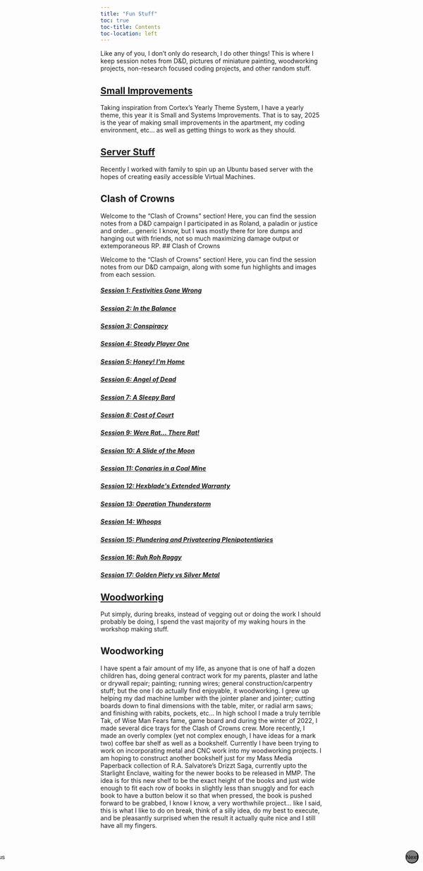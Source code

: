 ```yaml
---
title: "Fun Stuff"
toc: true
toc-title: Contents
toc-location: left
---
```


Like any of you, I don't only do research, I do other things! This is where I keep session notes from D&D, pictures of miniature painting, woodworking projects, non-research focused coding projects, and other random stuff.


## [Small Improvements](./Small and Systems Improvements/index.qmd)

Taking inspiration from Cortex's Yearly Theme System, I have a yearly theme, this year it is Small and Systems Improvements. That is to say, 2025 is the year of making small improvements in the apartment, my coding environment, etc... as well as getting things to work as they should.

## [Server Stuff](./Server Stuff/index.qmd)

Recently I worked with family to spin up an Ubuntu based server with the hopes of creating easily accessible Virtual Machines.

## Clash of Crowns

Welcome to the "Clash of Crowns" section! Here, you can find the session notes from a D&D campaign I participated in as Roland, a paladin or justice and order... generic I know, but I was mostly there for lore dumps and hanging out with friends, not so much maximizing damage output or extemporaneous RP.
## Clash of Crowns

Welcome to the "Clash of Crowns" section! Here, you can find the session notes from our D&D campaign, along with some fun highlights and images from each session.

```{=html}
<div id="sessionCarousel" class="carousel slide" data-bs-ride="carousel" style="max-width: 800px; margin: 0 auto;">
    <div class="carousel-inner">
        <div class="carousel-item active">
            <div class="row text-center">
                <div class="col">
                    <a href="Session 1/index.qmd">
                        <h5>Session 1: Festivities Gone Wrong</h5>
                    </a>
                </div>
                <div class="col">
                    <a href="Session 2/index.qmd">
                        <h5>Session 2: In the Balance</h5>
                    </a>
                </div>
                <div class="col">
                    <a href="Session 3/index.qmd">
                        <h5>Session 3: Conspiracy</h5>
                    </a>
                </div>
            </div>
        </div>
        <div class="carousel-item">
            <div class="row text-center">
                <div class="col">
                    <a href="Session 4/index.qmd">
                        <h5>Session 4: Steady Player One</h5>
                    </a>
                </div>
                <div class="col">
                    <a href="Session 5/index.qmd">
                        <h5>Session 5: Honey! I'm Home</h5>
                    </a>
                </div>
                <div class="col">
                    <a href="Session 6/index.qmd">
                        <h5>Session 6: Angel of Dead</h5>
                    </a>
                </div>
            </div>
        </div>
        <div class="carousel-item">
            <div class="row text-center">
                <div class="col">
                    <a href="Session 7/index.qmd">
                        <h5>Session 7: A Sleepy Bard</h5>
                    </a>
                </div>
                <div class="col">
                    <a href="Session 8/index.qmd">
                        <h5>Session 8: Cost of Court</h5>
                    </a>
                </div>
                <div class="col">
                    <a href="Session 9/index.qmd">
                        <h5>Session 9: Were Rat... There Rat!</h5>
                    </a>
                </div>
            </div>
        </div>
        <div class="carousel-item">
            <div class="row text-center">
                <div class="col">
                    <a href="Session 10/index.qmd">
                        <h5>Session 10: A Slide of the Moon</h5>
                    </a>
                </div>
                <div class="col">
                    <a href="Session 11/index.qmd">
                        <h5>Session 11: Conaries in a Coal Mine</h5>
                    </a>
                </div>
                <div class="col">
                    <a href="Session 12/index.qmd">
                        <h5>Session 12: Hexblade's Extended Warranty</h5>
                    </a>
                </div>
            </div>
        </div>
        <div class="carousel-item">
            <div class="row text-center">
                <div class="col">
                    <a href="Session 13/index.qmd">
                        <h5>Session 13: Operation Thunderstorm</h5>
                    </a>
                </div>
                <div class="col">
                    <a href="Session 14/index.qmd">
                        <h5>Session 14: Whoops</h5>
                    </a>
                </div>
                <div class="col">
                    <a href="Session 15/index.qmd">
                        <h5>Session 15: Plundering and Privateering Plenipotentiaries</h5>
                    </a>
                </div>
            </div>
        </div>
        <div class="carousel-item">
            <div class="row text-center">
                <div class="col">
                    <a href="Session 16/index.qmd">
                        <h5>Session 16: Ruh Roh Raggy</h5>
                    </a>
                </div>
                <div class="col">
                    <a href="Session 17/index.qmd">
                        <h5>Session 17: Golden Piety vs Silver Metal</h5>
                    </a>
                </div>
            </div>
        </div>
    </div>
    <button class="carousel-control-prev" type="button" data-bs-target="#sessionCarousel" data-bs-slide="prev">
        <span class="carousel-control-prev-icon" aria-hidden="true"></span>
        <span class="visually-hidden">Previous</span>
    </button>
    <button class="carousel-control-next" type="button" data-bs-target="#sessionCarousel" data-bs-slide="next">
        <span class="carousel-control-next-icon" aria-hidden="true"></span>
        <span class="visually-hidden">Next</span>
    </button>
</div>

<style>
.carousel-control-prev, .carousel-control-next {
    z-index: 100; /* Ensure buttons are on top */
    background-color: rgba(0, 0, 0, 0.5); /* Semi-transparent background */
    border-radius: 50%; /* Make buttons circular */
    width: 30px; /* Set smaller width */
    height: 30px; /* Set smaller height */
    display: flex; /* Use flexbox for centering */
    align-items: center; /* Center the icon vertically */
    justify-content: center; /* Center the icon horizontally */
    position: absolute; /* Position absolutely */
    top: 50%; /* Center vertically */
    transform: translateY(-50%); /* Adjust for half the height */
}

.carousel-control-prev {
    left: -30px; /* Position to the left */
}

.carousel-control-next {
    right: 10px; /* Position to the right */
}

.carousel-control-prev-icon, .carousel-control-next-icon {
    width: 20px; /* Adjust icon size */
    height: 20px; /* Adjust icon size */
}
</style>
```


## [Woodworking](./Woodworking/index.qmd)

Put simply, during breaks, instead of vegging out or doing the work I should probably be doing, I spend the vast majority of my waking hours in the workshop making stuff.

## Woodworking

I have spent a fair amount of my life, as anyone that is one of half a dozen children has, doing general contract work for my parents, plaster and lathe or drywall repair; painting; running wires; general construction/carpentry stuff; but the one I do actually find enjoyable, it woodworking. I grew up helping my dad machine lumber with the jointer planer and jointer; cutting boards down to final dimensions with the table, miter, or radial arm saws; and finishing with rabits, pockets, etc... In high school I made a truly terrible Tak, of Wise Man Fears fame, game board and during the winter of 2022, I made several dice trays for the Clash of Crowns crew. More recently, I made an overly complex (yet not complex enough, I have ideas for a mark two) coffee bar shelf as well as a bookshelf. Currently I have been trying to work on incorporating metal and CNC work into my woodworking projects. I am hoping to construct another bookshelf just for my Mass Media Paperback collection of R.A. Salvatore's Drizzt Saga, currently upto the Starlight Enclave, waiting for the newer books to be released in MMP. The idea is for this new shelf to be the exact height of the books and just wide enough to fit each row of books in slightly less than snuggly and for each book to have a button below it so that when pressed, the book is pushed forward to be grabbed, I know I know, a very worthwhile project... like I said, this is what I like to do on break, think of a silly idea, do my best to execute, and be pleasantly surprised when the result it actually quite nice and I still have all my fingers.

